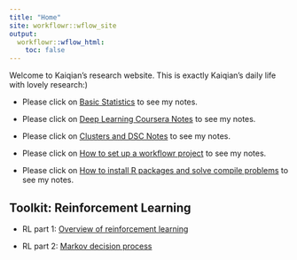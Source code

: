 ```yaml
---
title: "Home"
site: workflowr::wflow_site
output:
  workflowr::wflow_html:
    toc: false
---
```


Welcome to Kaiqian's research website. This is exactly Kaiqian's daily life with lovely research:)

* Please click on [Basic Statistics](basic_statistics.html) to see my notes.

* Please click on [Deep Learning Coursera Notes](deep_learning_coursera.html) to see my notes.

* Please click on [Clusters and DSC Notes](use_cluster_and_dsc.html) to see my notes.

* Please click on [How to set up a workflowr project](set_up_wflowr_project.html) to see my notes.

* Please click on [How to install R packages and solve compile problems](package_install.html) to see my notes.

## Toolkit: Reinforcement Learning

* RL part 1: [Overview of reinforcement learning](RL-1.html)

* RL part 2: [Markov decision process](RL-2.html)


